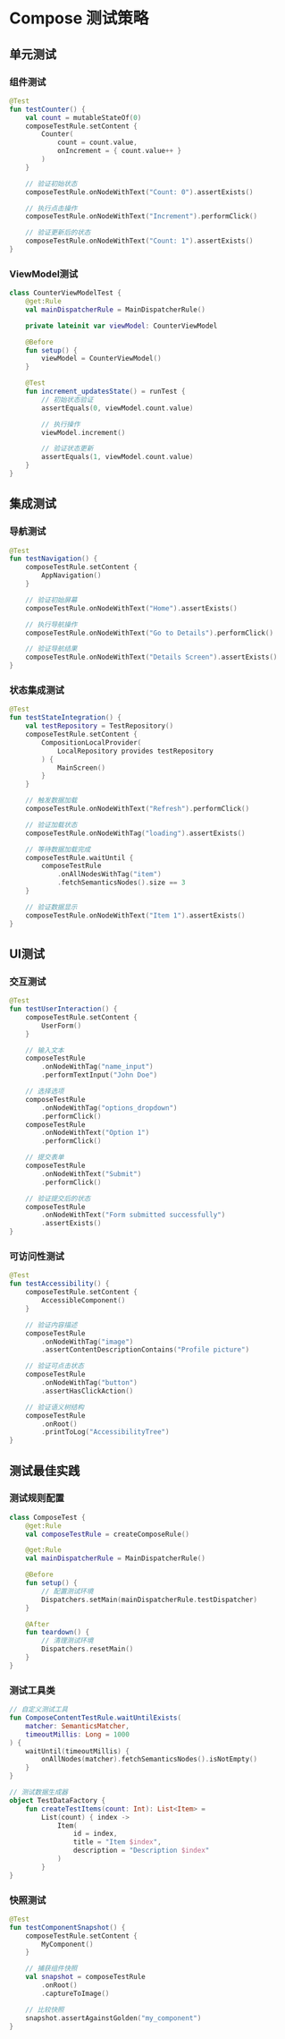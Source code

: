 # Compose 测试策略

## 单元测试

### 组件测试
```kotlin
@Test
fun testCounter() {
    val count = mutableStateOf(0)
    composeTestRule.setContent {
        Counter(
            count = count.value,
            onIncrement = { count.value++ }
        )
    }

    // 验证初始状态
    composeTestRule.onNodeWithText("Count: 0").assertExists()

    // 执行点击操作
    composeTestRule.onNodeWithText("Increment").performClick()

    // 验证更新后的状态
    composeTestRule.onNodeWithText("Count: 1").assertExists()
}
```

### ViewModel测试
```kotlin
class CounterViewModelTest {
    @get:Rule
    val mainDispatcherRule = MainDispatcherRule()

    private lateinit var viewModel: CounterViewModel

    @Before
    fun setup() {
        viewModel = CounterViewModel()
    }

    @Test
    fun increment_updatesState() = runTest {
        // 初始状态验证
        assertEquals(0, viewModel.count.value)

        // 执行操作
        viewModel.increment()

        // 验证状态更新
        assertEquals(1, viewModel.count.value)
    }
}
```

## 集成测试

### 导航测试
```kotlin
@Test
fun testNavigation() {
    composeTestRule.setContent {
        AppNavigation()
    }

    // 验证初始屏幕
    composeTestRule.onNodeWithText("Home").assertExists()

    // 执行导航操作
    composeTestRule.onNodeWithText("Go to Details").performClick()

    // 验证导航结果
    composeTestRule.onNodeWithText("Details Screen").assertExists()
}
```

### 状态集成测试
```kotlin
@Test
fun testStateIntegration() {
    val testRepository = TestRepository()
    composeTestRule.setContent {
        CompositionLocalProvider(
            LocalRepository provides testRepository
        ) {
            MainScreen()
        }
    }

    // 触发数据加载
    composeTestRule.onNodeWithText("Refresh").performClick()

    // 验证加载状态
    composeTestRule.onNodeWithTag("loading").assertExists()

    // 等待数据加载完成
    composeTestRule.waitUntil {
        composeTestRule
            .onAllNodesWithTag("item")
            .fetchSemanticsNodes().size == 3
    }

    // 验证数据显示
    composeTestRule.onNodeWithText("Item 1").assertExists()
}
```

## UI测试

### 交互测试
```kotlin
@Test
fun testUserInteraction() {
    composeTestRule.setContent {
        UserForm()
    }

    // 输入文本
    composeTestRule
        .onNodeWithTag("name_input")
        .performTextInput("John Doe")

    // 选择选项
    composeTestRule
        .onNodeWithTag("options_dropdown")
        .performClick()
    composeTestRule
        .onNodeWithText("Option 1")
        .performClick()

    // 提交表单
    composeTestRule
        .onNodeWithText("Submit")
        .performClick()

    // 验证提交后的状态
    composeTestRule
        .onNodeWithText("Form submitted successfully")
        .assertExists()
}
```

### 可访问性测试
```kotlin
@Test
fun testAccessibility() {
    composeTestRule.setContent {
        AccessibleComponent()
    }

    // 验证内容描述
    composeTestRule
        .onNodeWithTag("image")
        .assertContentDescriptionContains("Profile picture")

    // 验证可点击状态
    composeTestRule
        .onNodeWithTag("button")
        .assertHasClickAction()

    // 验证语义树结构
    composeTestRule
        .onRoot()
        .printToLog("AccessibilityTree")
}
```

## 测试最佳实践

### 测试规则配置
```kotlin
class ComposeTest {
    @get:Rule
    val composeTestRule = createComposeRule()

    @get:Rule
    val mainDispatcherRule = MainDispatcherRule()

    @Before
    fun setup() {
        // 配置测试环境
        Dispatchers.setMain(mainDispatcherRule.testDispatcher)
    }

    @After
    fun teardown() {
        // 清理测试环境
        Dispatchers.resetMain()
    }
}
```

### 测试工具类
```kotlin
// 自定义测试工具
fun ComposeContentTestRule.waitUntilExists(
    matcher: SemanticsMatcher,
    timeoutMillis: Long = 1000
) {
    waitUntil(timeoutMillis) {
        onAllNodes(matcher).fetchSemanticsNodes().isNotEmpty()
    }
}

// 测试数据生成器
object TestDataFactory {
    fun createTestItems(count: Int): List<Item> =
        List(count) { index ->
            Item(
                id = index,
                title = "Item $index",
                description = "Description $index"
            )
        }
}
```

### 快照测试
```kotlin
@Test
fun testComponentSnapshot() {
    composeTestRule.setContent {
        MyComponent()
    }

    // 捕获组件快照
    val snapshot = composeTestRule
        .onRoot()
        .captureToImage()

    // 比较快照
    snapshot.assertAgainstGolden("my_component")
}
```